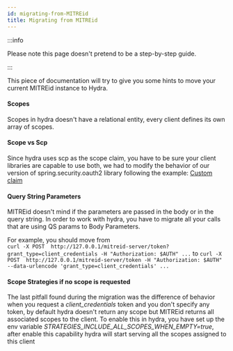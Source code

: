 ```yaml
---
id: migrating-from-MITREid
title: Migrating from MITREid
---
```


:::info

Please note this page doesn't pretend to be a step-by-step guide.

:::

This piece of documentation will try to give you some hints to move your current MITREid instance to Hydra. 

#### Scopes

Scopes in hydra doesn't have a relational entity, every client defines its own array of scopes.

#### Scope vs Scp

Since hydra uses scp as the scope claim, you have to be sure your client libraries are capable to use both, we had to modify the behavior of our version of spring.security.oauth2 library following the example: [Custom claim](https://dev.to/toojannarong/spring-security-with-jwt-the-easiest-way-2i43)

#### Query String Parameters
MITREid doesn't mind if the parameters are passed in the body or in the query string. In order to work with hydra, you have to migrate all your calls that are using QS params to Body Parameters.

For example, you should move from   
``` curl -X POST  http://127.0.0.1/mitreid-server/token?grant_type=client_credentials -H "Authorization: $AUTH" ... ```
to
``` curl -X POST  http://127.0.0.1/mitreid-server/token -H "Authorization: $AUTH" --data-urlencode 'grant_type=client_credentials' ... ```

#### Scope Strategies if no scope is requested

The last pitfall found during the migration was the difference of behavior when you request a *client_credentials* token and you don't specify any token,
by default hydra doesn't return any scope but MITREid returns all associated scopes to the client. To enable this in hydra, you have set up the env variable *STRATEGIES_INCLUDE_ALL_SCOPES_WHEN_EMPTY=true*,
after enable this capability hydra will start serving all the scopes assigned to this client 
